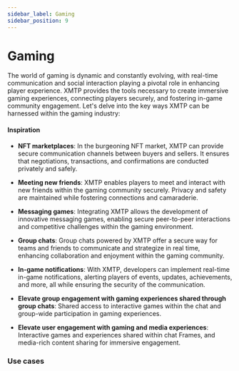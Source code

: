 ```yaml
---
sidebar_label: Gaming
sidebar_position: 9
---
```


# Gaming

The world of gaming is dynamic and constantly evolving, with real-time communication and social interaction playing a pivotal role in enhancing player experience. XMTP provides the tools necessary to create immersive gaming experiences, connecting players securely, and fostering in-game community engagement. Let's delve into the key ways XMTP can be harnessed within the gaming industry:

#### Inspiration

- **NFT marketplaces**: In the burgeoning NFT market, XMTP can provide secure communication channels between buyers and sellers. It ensures that negotiations, transactions, and confirmations are conducted privately and safely.

- **Meeting new friends**: XMTP enables players to meet and interact with new friends within the gaming community securely. Privacy and safety are maintained while fostering connections and camaraderie.

- **Messaging games**: Integrating XMTP allows the development of innovative messaging games, enabling secure peer-to-peer interactions and competitive challenges within the gaming environment.

- **Group chats**: Group chats powered by XMTP offer a secure way for teams and friends to communicate and strategize in real time, enhancing collaboration and enjoyment within the gaming community.

- **In-game notifications**: With XMTP, developers can implement real-time in-game notifications, alerting players of events, updates, achievements, and more, all while ensuring the security of the communication.

- **Elevate group engagement with gaming experiences shared through group chats**: Shared access to interactive games within the chat and group-wide participation in gaming experiences.

- **Elevate user engagement with gaming and media experiences**: Interactive games and experiences shared within chat Frames, and media-rich content sharing for immersive engagement.

### Use cases


<Usecases />
